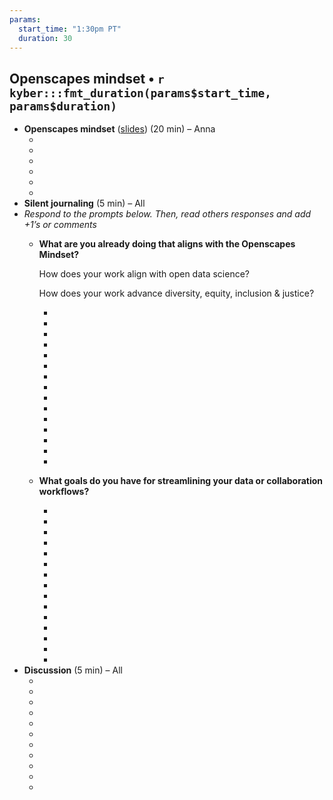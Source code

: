 ```yaml
---
params:
  start_time: "1:30pm PT"
  duration: 30
---
```


## Openscapes mindset • `r kyber:::fmt_duration(params$start_time, params$duration)`

-   **Openscapes mindset** ([slides](https://docs.google.com/presentation/d/1fXgrWU5AMrZwgvpjs2J0dRT9x1Tc-IZyQIn8yPZSGM8/edit)) (20 min) – Anna
    -   ‎
    -   
    -   
    -   
    -   
    -   
-   **Silent journaling** (5 min) – All
-   *Respond to the prompts below. Then, read others responses and add +1’s or comments*
    -   **What are you already doing that aligns with the Openscapes Mindset?**

        How does your work align with open data science?

        How does your work advance diversity, equity, inclusion & justice?

        -   ‎
        -   
        -   
        -   
        -   
        -   
        -   
        -   
        -   
        -   
        -   
        -   
        -   
        -   
        -    

    -   **What goals do you have for streamlining your data or collaboration workflows?**

        -   ‎
        -   
        -   
        -   
        -   
        -   
        -   
        -   
        -   
        -   
        -   
        -   
        -   
        -   
        -   
-   **Discussion** (5 min) – All
    -   ‎
    -   
    -   
    -   
    -   
    -   
    -   
    -   
    -   
    -   
    -   
